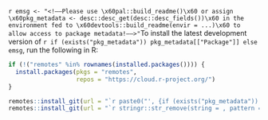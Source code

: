 `r emsg <- "<!––Please use \x60pal::build_readme()\x60 or assign \x60pkg_metadata <- desc::desc_get(desc::desc_fields())\x60 in the environment fed to \x60devtools::build_readme(envir = ...)\x60 to allow access to package metadata!––>"`To install the latest development version of `r if (exists("pkg_metadata")) pkg_metadata[["Package"]] else emsg`, run the following in R:

```r
if (!("remotes" %in% rownames(installed.packages()))) {
  install.packages(pkgs = "remotes",
                   repos = "https://cloud.r-project.org/")
}

remotes::install_git(url = "`r paste0("', {if (exists("pkg_metadata")) pkg_metadata[["URL"]][1] else emsg}, '.git")`")
remotes::install_git(url = "`r stringr::str_remove(string = , pattern = "^https?://.+?\\..+?/")`")
```

